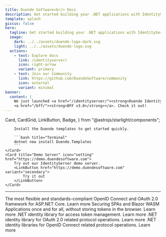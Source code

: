 ```yaml
---
title: Duende Software<br/> Docs
description: Get started building your .NET applications with IdentityServer, Backend-for-Frontend (BFF) and our open-source tools.
template: splash
giscus: false
hero:
  tagline: Get started building your .NET applications with IdentityServer, Backend-for-Frontend (BFF) and our open-source tools.
  image:
    dark: ../../assets/duende-logo-dark.svg
    light: ../../assets/duende-logo.svg
  actions:
    - text: Explore docs
      link: /identityserver/
      icon: right-arrow
      variant: primary
    - text: Join our Community
      link: https://github.com/DuendeSoftware/community
      icon: external
      variant: minimal
banner:
  content: |
    We just launched <a href="/identityserver/"><strong>Duende IdentityServer v7.2.0</strong></a> and
    <a href="/bff/"><strong>BFF v3.0</strong></a>. Check it out!
---
```


  Card,
  CardGrid,
  LinkButton,
  Badge,
} from "@astrojs/starlight/components";

<CardGrid>
    <Card title="Install templates" icon="rocket">

        Install the Duende templates to get started quickly.

        ```bash title="Terminal"
        dotnet new install Duende.Templates
        ```
    </Card>
    <Card title="Demo Server" icon="setting" href="https://demo.duendesoftware.com">
        Try out our IdentityServer demo server.
        <LinkButton href="https://demo.duendesoftware.com" variant="secondary">
            Try it out
        </LinkButton>
    </Card>

</CardGrid>

<hr />

<CardGrid>
  <Card title="IdentityServer" icon="open-book">
    The most flexible and standards-compliant OpenID Connect and OAuth 2.0
    framework for ASP.NET Core.
    <LinkButton href="/identityserver/" variant="secondary">
      Learn more
    </LinkButton>
  </Card>
  <Card title="Backend-for-Frontend (BFF)" icon="seti:c-sharp">
    Securing SPAs and Blazor WASM Applications once and for all, without storing
    tokens in the browser.
    <LinkButton href="/bff/" variant="secondary">
      Learn more
    </LinkButton>
  </Card>
  <Card title="Access Token Management" icon="github">
    <Badge text={"OSS"} /> .NET identity library for access token management.
    <LinkButton href="/accesstokenmanagement/" variant="secondary">
      Learn more
    </LinkButton>
  </Card>
  <Card title="Identity Model" icon="github">
    <Badge text={"OSS"} /> .NET identity library for OAuth 2.0 related protocol
    operations.
    <LinkButton href="/identitymodel/" variant="secondary">
      Learn more
    </LinkButton>
  </Card>
  <Card title="OIDC Client" icon="github">
    <Badge text={"OSS"} /> .NET identity libraries for OpenID Connect related
    protocol operations.
    <LinkButton href="/identitymodel-oidcclient/" variant="secondary">
      Learn more
    </LinkButton>
  </Card>
</CardGrid>
